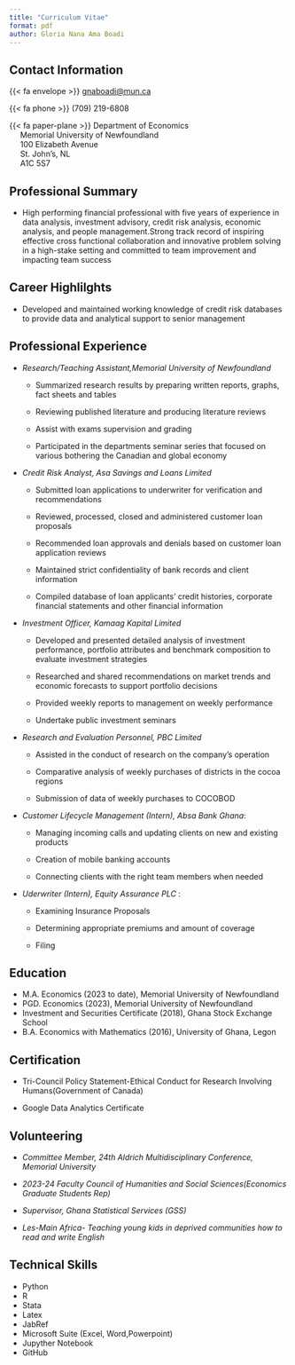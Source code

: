 ```yaml
---
title: "Curriculum Vitae"
format: pdf
author: Gloria Nana Ama Boadi
---
```


## Contact Information

{{< fa envelope >}} [gnaboadi\@mun.ca](mailto:gnaboadi@mun.ca)

{{< fa phone >}} (709) 219-6808

{{< fa paper-plane >}} Department of Economics\
     Memorial University of Newfoundland\
     100 Elizabeth Avenue\
     St. John's, NL\
     A1C 5S7

## Professional Summary

-   High performing financial professional with five years of experience in data analysis, investment advisory, credit risk analysis, economic analysis, and people management.Strong track record of inspiring effective cross functional collaboration and innovative problem solving in a high-stake setting and committed to team improvement and impacting team success

## Career Highlilghts

-   Developed and maintained working knowledge of credit risk databases to provide data and analytical support to senior management

## Professional Experience

-   *Research/Teaching Assistant,Memorial University of Newfoundland*

    -   Summarized research results by preparing written reports, graphs, fact sheets and tables

    -   Reviewing published literature and producing literature reviews

    -   Assist with exams supervision and grading

    -   Participated in the departments seminar series that focused on various bothering the Canadian and global economy

-   *Credit Risk Analyst, Asa Savings and Loans Limited*

    -   Submitted loan applications to underwriter for verification and recommendations

    -   Reviewed, processed, closed and administered customer loan proposals

    -   Recommended loan approvals and denials based on customer loan application reviews

    -   Maintained strict confidentiality of bank records and client information

    -   Compiled database of loan applicants' credit histories, corporate financial statements and other financial information

-   *Investment Officer, Kamaag Kapital Limited*

    -   Developed and presented detailed analysis of investment performance, portfolio attributes and benchmark composition to evaluate investment strategies

    -   Researched and shared recommendations on market trends and economic forecasts to support portfolio decisions

    -   Provided weekly reports to management on weekly performance

    -   Undertake public investment seminars

-   *Research and Evaluation Personnel, PBC Limited*

    -   Assisted in the conduct of research on the company's operation

    -   Comparative analysis of weekly purchases of districts in the cocoa regions

    -   Submission of data of weekly purchases to COCOBOD

-   *Customer Lifecycle Management (Intern), Absa Bank Ghana*:

    -   Managing incoming calls and updating clients on new and existing products

    -   Creation of mobile banking accounts

    -   Connecting clients with the right team members when needed

-   *Uderwriter (Intern), Equity Assurance PLC* :

    -   Examining Insurance Proposals

    -   Determining appropriate premiums and amount of coverage

    -   Filing

## Education

-   M.A. Economics (2023 to date), Memorial University of Newfoundland\
-   PGD. Economics (2023), Memorial University of Newfoundland
-   Investment and Securities Certificate (2018), Ghana Stock Exchange School
-   B.A. Economics with Mathematics (2016), University of Ghana, Legon

## Certification

-   Tri-Council Policy Statement-Ethical Conduct for Research Involving Humans(Government of Canada)

-   Google Data Analytics Certificate

## Volunteering

-   *Committee Member, 24th Aldrich Multidisciplinary Conference, Memorial University*

-   *2023-24 Faculty Council of Humanities and Social Sciences(Economics Graduate Students Rep)*

-   *Supervisor, Ghana Statistical Services (GSS)*

-   *Les-Main Africa- Teaching young kids in deprived communities how to read and write English*

## Technical Skills

-   Python
-   R
-   Stata
-   Latex
-   JabRef
-   Microsoft Suite (Excel, Word,Powerpoint)
-   Jupyther Notebook
-   GitHub
